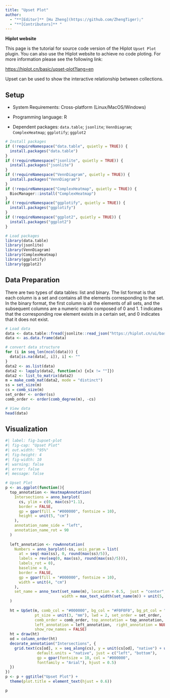 ```yaml
---
title: "Upset Plot"
author:
  - "**[Editor]** [Hu Zheng](https://github.com/ZhengTiger);"
  - "**[Contributors]** "
---
```


::: callout-note
**Hiplot website**

This page is the tutorial for source code version of the Hiplot `Upset Plot` plugin. You can also use the Hiplot website to achieve no code ploting. For more information please see the following link:

<https://hiplot.cn/basic/upset-plot?lang=en>
:::

Upset can be used to show the interactive relationship between collections.

## Setup

-   System Requirements: Cross-platform (Linux/MacOS/Windows)

-   Programming language: R

-   Dependent packages: `data.table`; `jsonlite`; `VennDiagram`; `ComplexHeatmap`; `ggplotify`; `ggplot2`

```r
# Install packages
if (!requireNamespace("data.table", quietly = TRUE)) {
  install.packages("data.table")
}
if (!requireNamespace("jsonlite", quietly = TRUE)) {
  install.packages("jsonlite")
}
if (!requireNamespace("VennDiagram", quietly = TRUE)) {
  install.packages("VennDiagram")
}
if (!requireNamespace("ComplexHeatmap", quietly = TRUE)) {
  BiocManager::install("ComplexHeatmap")
}
if (!requireNamespace("ggplotify", quietly = TRUE)) {
  install.packages("ggplotify")
}
if (!requireNamespace("ggplot2", quietly = TRUE)) {
  install.packages("ggplot2")
}

# Load packages
library(data.table)
library(jsonlite)
library(VennDiagram)
library(ComplexHeatmap)
library(ggplotify)
library(ggplot2)
```

## Data Preparation

There are two types of data tables: list and binary. The list format is that each column is a set and contains all the elements corresponding to the set. In the binary format, the first column is all the elements of all sets, and the subsequent columns are a numeric matrix composed of 0 and 1. 1 indicates that the corresponding row element exists in a certain set, and 0 indicates that it does not exist.

```r
# Load data
data <- data.table::fread(jsonlite::read_json("https://hiplot.cn/ui/basic/upset-plot/data.json")$exampleData[[1]]$textarea[[1]])
data <- as.data.frame(data)

# convert data structure
for (i in seq_len(ncol(data))) {
  data[is.na(data[, i]), i] <- ""
}
data2 <- as.list(data)
data2 <- lapply(data2, function(x) {x[x != ""]})
data2 <- list_to_matrix(data2)
m = make_comb_mat(data2, mode = "distinct")
ss = set_size(m)
cs = comb_size(m)
set_order <- order(ss)
comb_order <- order(comb_degree(m), -cs)

# View data
head(data)
```

## Visualization

```r
#| label: fig-1upset-plot
#| fig-cap: "Upset Plot"
#| out.width: "95%"
#| fig-height: 4
#| fig-width: 10
#| warning: false
#| error: false
#| message: false

# Upset Plot
p <- as.ggplot(function(){
  top_annotation <- HeatmapAnnotation(
    Intersections = anno_barplot(
      cs, ylim = c(0, max(cs)*1.1), 
      border = FALSE, 
      gp = gpar(fill = "#000000", fontsize = 10), 
      height = unit(5, "cm")
    ), 
    annotation_name_side = "left", 
    annotation_name_rot = 90
  )
  
  left_annotation <- rowAnnotation(
    Numbers = anno_barplot(-ss, axis_param = list(
      at = seq(-max(ss), 0, round(max(ss)/5)),
      labels = rev(seq(0, max(ss), round(max(ss)/5))),
      labels_rot = 0),
      baseline = 0,
      border = FALSE, 
      gp = gpar(fill = "#000000", fontsize = 10), 
      width = unit(4, "cm")
    ),
    set_name = anno_text(set_name(m), location = 0.5,  just = "center",
                         width = max_text_width(set_name(m)) + unit(5, "mm"))
  )
  
  ht = UpSet(m, comb_col = "#000000", bg_col = "#F0F0F0", bg_pt_col = "#CCCCCC",
             pt_size = unit(3, "mm"), lwd = 2, set_order = set_order,
             comb_order = comb_order, top_annotation = top_annotation,
             left_annotation = left_annotation,  right_annotation = NULL,
             show_row_names = FALSE)
  ht = draw(ht)
  od = column_order(ht)
  decorate_annotation("Intersections", {
    grid.text(cs[od], x = seq_along(cs), y = unit(cs[od], "native") + unit(2, "pt"),
              default.units = "native", just = c("left", "bottom"), 
              gp = gpar(fontsize = 10, col = "#000000",
              fontfamily = "Arial"), hjust = 0.5)
  })
})
p <- p + ggtitle("Upset Plot") + 
  theme(plot.title = element_text(hjust = 0.6))

p
```



